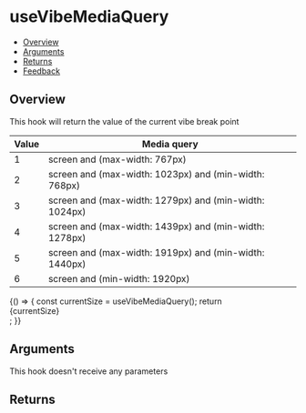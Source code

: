 
<Meta title="Hooks/useVibeMediaQuery" />

# useVibeMediaQuery

- [Overview](#overview)
- [Arguments](#arguments)
- [Returns](#returns)
- [Feedback](#feedback)

## Overview

This hook will return the value of the current vibe break point

| Value | Media query                                            |
| ----- | ------------------------------------------------------ |
| 1     | screen and (max-width: 767px)                          |
| 2     | screen and (max-width: 1023px) and (min-width: 768px)  |
| 3     | screen and (max-width: 1279px) and (min-width: 1024px) |
| 4     | screen and (max-width: 1439px) and (min-width: 1278px) |
| 5     | screen and (max-width: 1919px) and (min-width: 1440px) |
| 6     | screen and (min-width: 1920px)                         |

<Canvas>
  <Story name="Overview">
    {() => {
      const currentSize = useVibeMediaQuery();
      return <div className={`hooks-reference-element ${styles.container}`}>{currentSize}</div>;
    }}
  </Story>
</Canvas>

## Arguments

This hook doesn't receive any parameters

## Returns

<FunctionArguments>
  <FunctionArgument
    name="result"
    type="number"
    description="The current number which reference the current applied breakpoint"
  />
</FunctionArguments>
